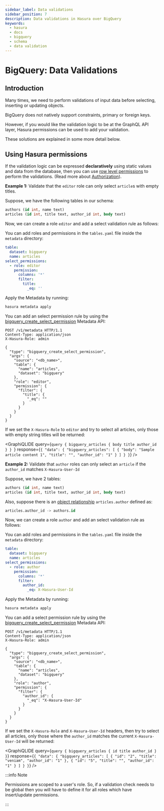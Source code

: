 ```yaml
---
sidebar_label: Data validations
sidebar_position: 7
description: Data validations in Hasura over BigQuery
keywords:
  - hasura
  - docs
  - bigquery
  - schema
  - data validation
---
```



# BigQuery: Data Validations

## Introduction

Many times, we need to perform validations of input data before selecting, inserting or updating objects.

BigQuery does not natively support constraints, primary or foreign keys.

However, if you would like the validation logic to be at the GraphQL API layer, Hasura permissions can be used to add
your validation.

These solutions are explained in some more detail below.

## Using Hasura permissions

If the validation logic can be expressed **declaratively** using static values and data from the database, then you can
use [row level permissions](/auth/authorization/permission-rules.mdx#row-level-permissions) to perform the validations.
(Read more about [Authorization](/auth/authorization/index.mdx)).

**Example 1:** Validate that the `editor` role can only select `article`s with empty titles.

Suppose, we have the following tables in our schema:

```sql
authors (id int, name text)
articles (id int, title text, author_id int, body text)
```

Now, we can create a role `editor` and add a select validation rule as follows:

<Tabs groupId="user-preference" className="api-tabs">
<TabItem value="console" label="Console">

<Thumbnail src="/img/schema/bq-validation-not-empty.png" />

</TabItem>
<TabItem value="cli" label="CLI">

You can add roles and permissions in the `tables.yaml` file inside the `metadata` directory:

```yaml {4-10}
table:
  dataset: bigquery
  name: articles
select_permissions:
  - role: editor
    permission:
      columns: '*'
      filter:
        title:
          _eq: ''
```

Apply the Metadata by running:

```bash
hasura metadata apply
```

</TabItem>
<TabItem value="api" label="API">

You can add an select permission rule by using the
[bigquery_create_select_permission](/api-reference/metadata-api/permission.mdx) Metadata API:

```http
POST /v1/metadata HTTP/1.1
Content-Type: application/json
X-Hasura-Role: admin

{
  "type": "bigquery_create_select_permission",
  "args": {
    "source": "<db_name>",
    "table": {
      "name": "articles",
      "dataset": "bigquery"
    },
    "role": "editor",
    "permission": {
      "filter": {
        "title": {
          "_eq": ""
        }
      }
    }
  }
}
```

</TabItem>
</Tabs>

If we set the `X-Hasura-Role` to `editor` and try to select all articles, only those with empty string titles will be
returned:

<GraphiQLIDE
  query={`query {
  bigquery_articles {
    body
    title
    author_id
  }
}
`}
  response={`{
  "data": {
    "bigquery_articles": [
      {
        "body": "Sample article content 1",
        "title": "",
        "author_id": "1"
      }
    ]
  }
}`}
/>

**Example 2:** Validate that `author` roles can only select an `article` if the `author_id` matches `X-Hasura-User-Id`

Suppose, we have 2 tables:

```sql
authors (id int, name text)
articles (id int, title text, author_id int, body text)
```

Also, suppose there is an [object relationship](schema/bigquery/table-relationships/index.mdx) `articles.author` defined
as:

```sql
articles.author_id -> authors.id
```

Now, we can create a role `author` and add an select validation rule as follows:

<Tabs groupId="user-preference" className="api-tabs">
<TabItem value="console" label="Console">

<Thumbnail src="/img/schema/bq-author-own-articles.png" />

</TabItem>
<TabItem value="cli" label="CLI">

You can add roles and permissions in the `tables.yaml` file inside the `metadata` directory:

```yaml {4-10}
table:
  dataset: bigquery
  name: articles
select_permissions:
  - role: author
    permission:
      columns: '*'
      filter:
        author_id:
          _eq: X-Hasura-User-Id
```

Apply the Metadata by running:

```bash
hasura metadata apply
```

</TabItem>
<TabItem value="api" label="API">

You can add a select permission rule by using the
[bigquery_create_select_permission](/api-reference/metadata-api/permission.mdx) Metadata API:

```http
POST /v1/metadata HTTP/1.1
Content-Type: application/json
X-Hasura-Role: admin

{
  "type": "bigquery_create_select_permission",
  "args": {
    "source": "<db_name>",
    "table": {
      "name": "articles",
      "dataset": "bigquery"
    },
    "role": "author",
    "permission": {
      "filter": {
        "author_id": {
          "_eq": "X-Hasura-User-Id"
        }
      }
    }
  }
}
```

</TabItem>
</Tabs>

If we set the `X-Hasura-Role` and `X-Hasura-User-Id` headers, then try to select all articles, only those where the
`author_id` matches the current `X-Hasura-User-Id` will be returned:

<GraphiQLIDE
  query={`query {
    bigquery_articles {
      id
      title
      author_id
    }
  }`}
  response={`{
  "data": {
    "bigquery_articles": [
      {
        "id": "2",
        "title": "veniam",
        "author_id": "1"
      },
      {
        "id": "5",
        "title": "",
        "author_id": "1"
      }
    ]
  }
}`}
/>

:::info Note

Permissions are scoped to a user's role. So, if a validation check needs to be global then you will have to define it
for all roles which have insert/update permissions.

:::
